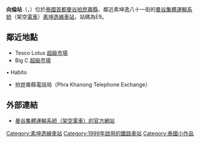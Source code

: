{{unreferenced|time=2019-02-09T05:23:11+00:00}}
{{Infobox station
| name = [[File:BTS_E9.svg|40px]]<br/>向倫
| native_name = อ่อนนุช
| type = {{rint|bangkok|Sukhumvit}}
| image = 
| image_caption = 
| address = {{THA}}[[曼谷|曼谷]][[孔提縣|孔提縣]]
| coordinates = {{coord|13|42|20.20|N|100|36|3.90|E|region:TH_type:railwaystation}}
| owned = {{link-en|曼谷大都會管理局|Bangkok Metropolitan Administration}}（BMA）
| operator = [[BTS集團控股|曼谷大眾交通系統公共有限公司]]（BTSC）
| line = [[素坤逸線|素坤逸線]]
| other = 
| code = E9
| opened = 1999年12月5日
| services = 
| image_size = 
}}

'''向倫站'''（{{thai|t=สถานีอ่อนนุช|phon=S̄t̄hānī x̀xnnuch|r=Sathani On Nut}}，{{IPA-th|sā.tʰǎː.nīː ʔɔ̀ːn nút|pron}}）位於[[泰國|泰國]][[首都|首都]][[曼谷|曼谷]][[拍崑崙縣|拍崑崙縣]]、鄰近素坤逸八十一街的[[曼谷集體運輸系統|曼谷集體運輸系統]]（架空[[電車|電車]]）[[素坤逸線|素坤逸線]][[車站|車站]]，站碼為E9。

== 鄰近地點 ==
* Tesco Lotus [[超級市場|超級市場]]
* Big C [[超級市場|超級市場]]
• Habito
* 拍崑崙縣電話局（Phra Khanong Telephone Exchange）

== 外部連結 ==
* [https://web.archive.org/web/20081217025639/http://www.bts.co.th/en/index.asp 曼谷集體運輸系統（架空電車）的官方網站]
{{素坤逸線}}
[[Category:素坤逸線車站|Category:素坤逸線車站]]
[[Category:1999年啟用的鐵路車站|Category:1999年啟用的鐵路車站]]
[[Category:泰國小作品|Category:泰國小作品]]